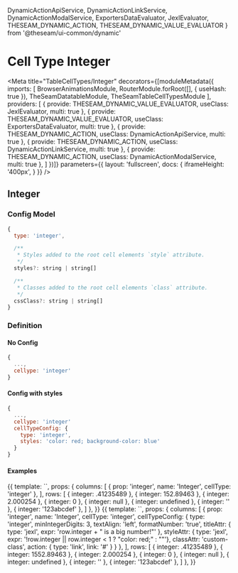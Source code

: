

  DynamicActionApiService,
  DynamicActionLinkService,
  DynamicActionModalService,
  ExportersDataEvaluator,
  JexlEvaluator,
  THESEAM_DYNAMIC_ACTION,
  THESEAM_DYNAMIC_VALUE_EVALUATOR
} from '@theseam/ui-common/dynamic'

# Cell Type Integer

<Meta title="TableCellTypes/Integer"
  decorators={[moduleMetadata({
    imports: [
      BrowserAnimationsModule,
      RouterModule.forRoot([], { useHash: true }),
      TheSeamDatatableModule,
      TheSeamTableCellTypesModule
    ],
    providers: [
      { provide: THESEAM_DYNAMIC_VALUE_EVALUATOR, useClass: JexlEvaluator, multi: true },
      { provide: THESEAM_DYNAMIC_VALUE_EVALUATOR, useClass: ExportersDataEvaluator, multi: true },
      { provide: THESEAM_DYNAMIC_ACTION, useClass: DynamicActionApiService, multi: true },
      { provide: THESEAM_DYNAMIC_ACTION, useClass: DynamicActionLinkService, multi: true },
      { provide: THESEAM_DYNAMIC_ACTION, useClass: DynamicActionModalService, multi: true },
    ]
  })]}
  parameters={{
    layout: 'fullscreen',
    docs: {
      iframeHeight: '400px',
    }
  }}
/>

## Integer

### Config Model

```js
{
  type: 'integer',

  /**
   * Styles added to the root cell elements `style` attribute.
   */
  styles?: string | string[]

  /**
   * Classes added to the root cell elements `class` attribute.
   */
  cssClass?: string | string[]
}
```

### Definition

#### No Config

```js
{
  ...,
  cellype: 'integer'
}
```

#### Config with styles

```js
{
  ...,
  cellype: 'integer'
  cellTypeConfig: {
    type: 'integer',
    styles: 'color: red; background-color: blue'
  }
}
```

#### Examples

<Preview>
  <Story name="Basic" height="150px">
    {{
      template: `<seam-datatable class="vw-100 vh-100" [columns]="columns" [rows]="rows"></seam-datatable>`,
      props: {
        columns: [
          { prop: 'integer', name: 'Integer', cellType: 'integer' },
        ],
        rows: [
          { integer: .41235489 },
          { integer: 152.89463 },
          { integer: 2.000254 },
          { integer: 0 },
          { integer: null },
          { integer: undefined },
          { integer: '' },
          { integer: '123abcdef' },
        ]
      },
    }}
  </Story>
</Preview>

<Preview>
  <Story name="WithConfig" height="150px">
    {{
      template: `<seam-datatable class="vw-100 vh-100" [columns]="columns" [rows]="rows"></seam-datatable>`,
      props: {
        columns: [
          {
            prop: 'integer',
            name: 'Integer',
            cellType: 'integer',
            cellTypeConfig: {
              type: 'integer',
              minIntegerDigits: 3,
              textAlign: 'left',
              formatNumber: 'true',
              titleAttr: { type: 'jexl', expr: 'row.integer + " is a big number!"' },
              styleAttr: { type: 'jexl', expr: '!row.integer || row.integer < 1 ? "color: red;" : ""'},
              classAttr: 'custom-class',
              action: {
                type: 'link',
                link: '#'
              }
            }
          },
        ],
        rows: [
          { integer: .41235489 },
          { integer: 1552.89463 },
          { integer: 2.000254 },
          { integer: 0 },
          { integer: null },
          { integer: undefined },
          { integer: '' },
          { integer: '123abcdef' },
        ]
      },
    }}
  </Story>
</Preview>

